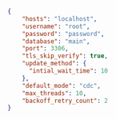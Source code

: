 
```json title="OLAKE_DIRECTORY/config.json"
{
    "hosts": "localhost",
    "username": "root",
    "password": "password",
    "database": "main",
    "port": 3306,
    "tls_skip_verify": true,
    "update_method": {
      "intial_wait_time": 10
    },
    "default_mode": "cdc",
    "max_threads": 10,
    "backoff_retry_count": 2
}
```
